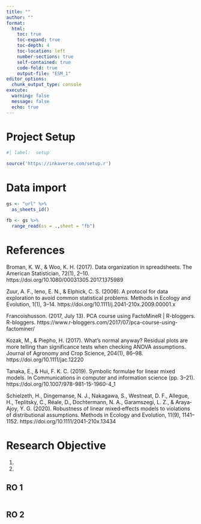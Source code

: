 ```yaml
---
title: ""
author: ""
format:
  html:
    toc: true
    toc-expand: true
    toc-depth: 4
    toc-location: left
    number-sections: true
    self-contained: true
    code-fold: true
    output-file: "ESM_1"
editor_options: 
  chunk_output_type: console
execute: 
  warning: false
  message: false
  echo: true
---
```


# Project Setup

```r
#| label:  setup

source('https://inkaverse.com/setup.r')
```

# Data import

```r
gs <- "url" %>% 
  as_sheets_id()

fb <- gs %>% 
  range_read(ss = .,sheet = "fb")
```

# References

Broman, K. W., & Woo, K. H. (2017). Data organization in spreadsheets. The American Statistician, 72(1), 2–10. https://doi.org/10.1080/00031305.2017.1375989

Zuur, A. F., Ieno, E. N., & Elphick, C. S. (2009). A protocol for data exploration to avoid common statistical problems. Methods in Ecology and Evolution, 1(1), 3–14. https://doi.org/10.1111/j.2041-210x.2009.00001.x

Francoishusson. (2017, July 13). PCA course using FactoMineR | R-bloggers. R-bloggers. https://www.r-bloggers.com/2017/07/pca-course-using-factominer/

Kozak, M., & Piepho, H. (2017). What’s normal anyway? Residual plots are more telling than significance tests when checking ANOVA assumptions. Journal of Agronomy and Crop Science, 204(1), 86–98. https://doi.org/10.1111/jac.12220

Tanaka, E., & Hui, F. K. C. (2019). Symbolic formulae for linear mixed models. In Communications in computer and information science (pp. 3–21). https://doi.org/10.1007/978-981-15-1960-4_1

Schielzeth, H., Dingemanse, N. J., Nakagawa, S., Westneat, D. F., Allegue, H., Teplitsky, C., Réale, D., Dochtermann, N. A., Garamszegi, L. Z., & Araya‐Ajoy, Y. G. (2020). Robustness of linear mixed‐effects models to violations of distributional assumptions. Methods in Ecology and Evolution, 11(9), 1141–1152. https://doi.org/10.1111/2041-210x.13434

# Research Objective

1. 
1.

## RO 1

```r

```

## RO 2

```r

```
